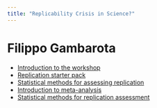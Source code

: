 ```yaml
---
title: "Replicability Crisis in Science?"
---
```


# Filippo Gambarota

- [Introduction to the workshop](slides/00-intro/00-intro.qmd)
- [Replication starter pack](slides/01-replication-tools/01-replication-tools.qmd)
- [Statistical methods for assessing replication](slides/02-replication-methods/02-replication-methods.qmd)
- [Introduction to meta-analysis](slides/03-meta-analysis/03-meta-analysis.qmd)
- [Statistical methods for replication assessment](slides/04-multiverse-meta-analysis/04-multiverse-meta-analysis.qmd)